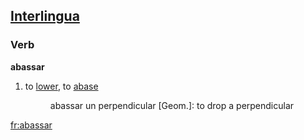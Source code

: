 == [[Interlingua]] ==
===Verb===
'''abassar'''
# to [[lower]], to [[abase]]
#: abassar un perpendicular [Geom.]: to drop a perpendicular

[[fr:abassar]]